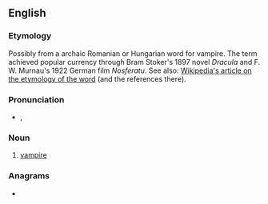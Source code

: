 {{also|nosferatu}}
==English==

===Etymology===
Possibly from a archaic Romanian or Hungarian word for vampire. The term achieved popular currency through Bram Stoker's 1897 novel ''Dracula'' and F. W. Murnau's 1922 German film ''Nosferatu''. See also: [[w:Nosferatu_(word)|Wikipedia's article on the etymology of the word]] (and the references there).

===Pronunciation===
* {{a|RP}} {{enPR|nôs'fĭräʹto͞o}}, {{IPA|/ˌnɔːsfɪˈɹɑːtuː/|lang=en}}

===Noun===
{{en-noun|Nosferatu}}

# [[vampire]]

===Anagrams===
* {{anagrams|en|furostane}}